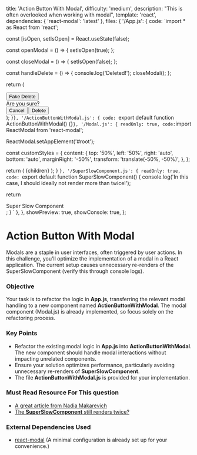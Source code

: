   title: 'Action Button With Modal',
  difficulty: 'medium',
  description:
    "This is often overlooked when working with modal",
  template: 'react',
  dependencies: {
    'react-modal': 'latest'
  },
  files: {
    '/App.js': {
      code: `import * as React from 'react';

  const [isOpen, setIsOpen] = React.useState(false);

  const openModal = () => {
    setIsOpen(true);
  };

  const closeModal = () => {
    setIsOpen(false);
  };

  const handleDelete = () => {
    console.log('Deleted!');
    closeModal();
  };

  return (
    <div>
      <button onClick={openModal}>Fake Delete</button>
      <Modal isOpen={isOpen} onClose={closeModal}>
        <div>Are you sure?</div>
        <span>
          <button onClick={closeModal}>Cancel</button>
          <button onClick={handleDelete}>Delete</button>
        </span>
      </Modal>
      <SuperSlowComponent />
    </div>
  );
}`},
    '/ActionButtonWithModal.js': {
      code: `export default function ActionButtonWithModal() {}`
    },
    '/Modal.js': {
      readOnly: true,
      code: `import ReactModal from 'react-modal';

ReactModal.setAppElement('#root');

const customStyles = {
  content: {
    top: '50%',
    left: '50%',
    right: 'auto',
    bottom: 'auto',
    marginRight: '-50%',
    transform: 'translate(-50%, -50%)',
  },
};

  return (
    <ReactModal
      isOpen={isOpen}
      onRequestClose={onClose}
      style={customStyles}
      contentLabel='Example Modal'
    >
      {children}
    </ReactModal>
  );
}
`},
'/SuperSlowComponent.js': {
      readOnly: true,
      code: `export default function SuperSlowComponent() {
  console.log('In this case, I should ideally not render more than twice!');

  return <div>Super Slow Component</div>;
}
`
    },
  },
  showPreview: true,
  showConsole: true,
};

# Action Button With Modal

Modals are a staple in user interfaces, often triggered by user actions. In this challenge, you'll optimize the implementation of a modal in a React application. The current setup causes unnecessary re-renders of the SuperSlowComponent (verify this through console logs).

### Objective
Your task is to refactor the logic in **App.js**, transferring the relevant modal handling to a new component named **ActionButtonWithModal**. The modal component (Modal.js) is already implemented, so focus solely on the refactoring process.

### Key Points

- Refactor the existing modal logic in **App.js** into **ActionButtonWithModal**. The new component should handle modal interactions without impacting unrelated components.
- Ensure your solution optimizes performance, particularly avoiding unnecessary re-renders of **SuperSlowComponent**.
- The file **ActionButtonWithModal.js** is provided for your implementation.

### Must Read Resource For This question
- <a target="_blank" href="https://www.developerway.com/posts/react-re-renders-guide">A great article from Nadia Makarevich</a>
- <a target="_blank" href="https://react.dev/reference/react/StrictMode">The **SuperSlowComponent** still renders twice?</a>

### External Dependencies Used
- <a target="_blank" href="https://www.npmjs.com/package/react-modal">react-modal</a> (A minimal configuration is already set up for your convenience.)
